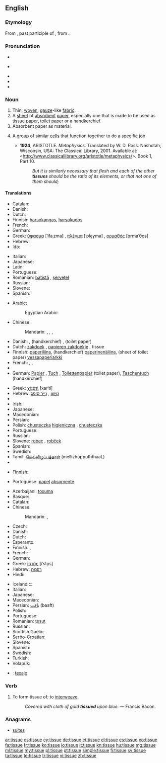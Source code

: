 ==English==

===Etymology===
From {{etyl|fro}} {{term|tissu}}, past participle of {{term|tistre}}, from {{etyl|la}} {{term|texere}}.

===Pronunciation===
* {{IPA|/ˈtɪsjuː/}}
* {{a|GenAm}} {{IPA|/ˈtɪʃjuː/}}
* {{audio|en-us-tissue.ogg|Audio (US)}}
* {{audio|En-uk-tissue.ogg|Audio (UK)}}
* {{rhymes|ɪsjuː|ɪʃjuː}}

===Noun===
{{en-noun}}

# Thin, [[woven]], [[gauze]]-like [[fabric]].
# A [[sheet]] of [[absorbent]] [[paper]], especially one that is made to be used as [[tissue paper]], [[toilet paper]] or a [[handkerchief]].
# Absorbent paper as material.
# {{biology}} A group of similar [[cells]] that function together to do a specific job
#* '''1924''', ARISTOTLE. ''Metaphysics''. Translated by W. D. Ross. Nashotah, Wisconsin, USA: The Classical Library, 2001. Available at: <http://www.classicallibrary.org/aristotle/metaphysics/>. Book 1, Part 10.
#*: ''But it is similarly necessary that flesh and each of the other '''tissues''' should be the ratio of its elements, or that not one of them should;''

====Translations====
{{trans-top|woven fabric}}
* Catalan: {{t+|ca|teixit|m}}
* Danish: {{t-|da|stof}}
* Dutch: {{t+|nl|weefsel|n}}
* Finnish: [[harsokangas]], [[harsokudos]]
* French: {{t+|fr|tissu|m}}
* German: {{t+|de|Gewebe|n}}
* Greek: [[ύφασμα]] [ˈifaˌzma] {{n}}, [[πλέγμα]] [ˈple̞ɣma] {{n}}, [[ορμαθός]] [o̞rmaˈθo̞s] {{m}}
* Hebrew: {{t+|he|רקמה|f}}
* Ido: {{t+|io|texajo|m}}
{{trans-mid}}
* Italian: {{t+|it|tessuto}}
* Japanese: {{t-|ja|織物|tr=おりもの, orimono}}
* Latin: {{t-|la|textus}}
* Portuguese: {{t+|pt|tecido|m}}
* Romanian: [[batistă]] {{f}}, [[șervețel]] {{n}}
* Russian: {{t+|ru|ткань|f|tr=tkanʹ|sc=Cyrl}}
* Slovene: {{t+|sl|robec|m}}
* Spanish: {{t+|es|tejido|m}}
{{trans-bottom}}

{{trans-top|sheet of absorbent paper}}
* Arabic: {{t-|ar|مندل|m|tr=mindil}}
*: Egyptian Arabic: {{tø|arz|منديل|m|tr=mandil|sc=Arab}}
* Chinese:
*: Mandarin: {{t|cmn|面巾紙|sc=Hani}}, {{t|cmn|面巾纸|tr=miànjīnzhǐ|sc=Hani}}, {{t-|cmn|紙巾|sc=Hani}}, {{t-|cmn|纸巾|tr=zhǐjīn|sc=Hani}}
* Danish: {{t-|da|serviet}}, (handkerchief) {{t-|da|lommetørklæde}}, (toilet paper) {{t-|da|toiletpapir}}
* Dutch: [[zakdoek]] {{m}}, [[papieren zakdoekje]] {{n}}, tissue {{m}}
* Finnish: [[paperiliina]], (handkerchief) [[paperinenäliina]], (sheet of toilet paper) [[vessapaperiarkki]]
* French: {{t+|fr|tissu|m}}, {{t-|fr|mouchoir en papier|m}}, {{t+|fr|kleenex|m}}
* {{trreq|Georgian}}
* German: [[Papier]] {{n}}, [[Tuch]] {{n}}, [[Toilettenpapier]] {{n}} (toilet paper), [[Taschentuch]] {{n}} (handkerchief)
{{trans-mid}}
* Greek: [[χαρτί]] [xarˈti] {{n}}
* Hebrew: [[טישו]] {{m}}, [[נייר סופג]] {{m}}
* {{trreq|Hungarian}}
* Irish: {{t-|ga|ciarsúr páipéir|m}}
* Japanese: {{t-|ja|ティッシュペーパー|tr=tisshu pēpā}}
* Macedonian: {{t-|mk|салфетка|csalfétka|f|tr=salfétka|sc=Cyrl}}
* Persian: {{t+|fa|دستمال|tr=dastmal}}
* Polish: [[chusteczka]] [[higieniczna]] {{f}}, [[chusteczka]] {{f}}
* Portuguese: {{t-|pt|lenço de papel}}
* Russian: {{t+|ru|салфетка|f|tr=salfétka|sc=Cyrl}}
* Slovene: [[robec]] {{m}}, [[robček]] {{m}}
* Spanish: {{t+|es|tejido|m}}
* Swedish: {{t+|sv|näsduk|c}}
* Tamil: [[மெல்லிழுப்புத்தாள் ]] (mellizhuppuththaaL)
* {{trreq|Ukrainian}}
{{trans-bottom}}

{{trans-top|paper material}}
* Finnish: {{t-|fi|pehmopaperi}}
{{trans-mid}}
* Portuguese: [[papel]] [[absorvente]] {{m}}
{{trans-bottom}}

{{trans-top|aggregation of cells}}
* Azerbaijani: [[toxuma]]
* Basque: {{t+|eu|ehun}}
* Catalan: {{t+|ca|teixit|m}}
* Chinese:
*: Mandarin: {{t-|cmn|組織|sc=Hani}}, {{t-|cmn|组织|tr=zǔzhī|sc=Hani}}
* Czech: {{t-|cs|tkáň|f}}
* Danish: {{t-|da|væv|n}}
* Dutch: {{t+|nl|weefsel|n}}
* Esperanto: {{t-|eo|histo}}
* Finnish: {{t+|fi|kudos}}, {{t-|fi|solukko}}
* French: {{t+|fr|tissu|m}}
* German: {{t+|de|Gewebe|n}}
* Greek: [[ιστός]] [iˈsto̞s] {{m}}
* Hebrew: [[רקמה]] {{f}}
* Hindi: {{t-|hi|ऊतक|m|tr=ūtak}}
{{trans-mid}}
* Icelandic: {{t+|is|vefur|m}}
* Italian: {{t+|it|tessuto|m}}
* Japanese: {{t+|ja|組織|tr=そしき, soshiki}}
* Macedonian: {{t-|mk|ткиво|n|tr=tkívo|sc=Cyrl}}
* Persian: [[بافت]] (baaft)
* Polish: {{t+|pl|tkanka|f}}
* Portuguese: {{t+|pt|tecido|m}}
* Romanian: [[țesut]] {{n}}
* Russian: {{t+|ru|ткань|f|tr=tkanʹ|sc=Cyrl}}
* Scottish Gaelic: {{t-|gd|maothran|m}}
* Serbo-Croatian: {{t-|sh|ткиво|n|tr=tkivo|sc=Cyrl}}
* Slovene: {{t+|sl|tkivo|n}}
* Spanish: {{t+|es|tejido|m}}
* Swedish: {{t+|sv|vävnad|c}}
* Turkish: {{t+|tr|doku}}
* Volapük: {{t-|vo|histun}}
{{trans-bottom}}

{{checktrans}}
* {{ttbc|io}}: [[texajo]]

===Verb===
{{en-verb|tissu|ed}}

# To form tissue of; to [[interweave]].
#: ''Covered with cloth of gold '''tissued''' upon blue.'' &mdash; Francis Bacon.

===Anagrams===
* [[suites#English|suites]]

[[ar:tissue]]
[[cs:tissue]]
[[cy:tissue]]
[[de:tissue]]
[[et:tissue]]
[[el:tissue]]
[[es:tissue]]
[[eo:tissue]]
[[fa:tissue]]
[[fr:tissue]]
[[ko:tissue]]
[[io:tissue]]
[[it:tissue]]
[[kn:tissue]]
[[hu:tissue]]
[[mg:tissue]]
[[ml:tissue]]
[[my:tissue]]
[[pl:tissue]]
[[pt:tissue]]
[[simple:tissue]]
[[fi:tissue]]
[[sv:tissue]]
[[ta:tissue]]
[[te:tissue]]
[[tr:tissue]]
[[vi:tissue]]
[[zh:tissue]]